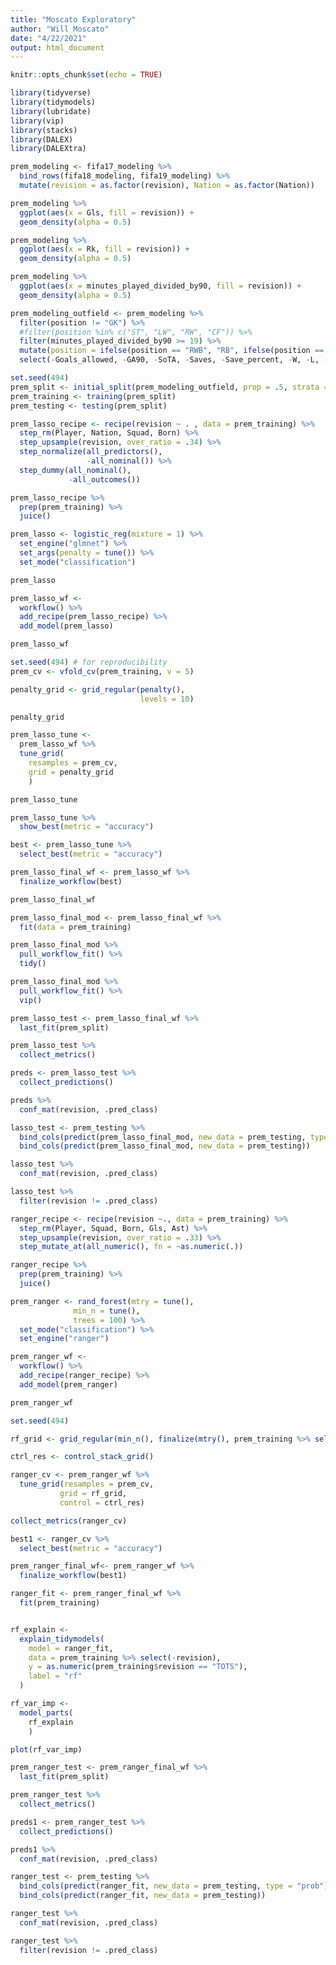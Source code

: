```yaml
---
title: "Moscato Exploratory"
author: "Will Moscato"
date: "4/22/2021"
output: html_document
---
```


```r
knitr::opts_chunk$set(echo = TRUE)
```

```r
library(tidyverse)
library(tidymodels)
library(lubridate)
library(vip)
library(stacks)
library(DALEX)
library(DALEXtra)
```


```r
prem_modeling <- fifa17_modeling %>% 
  bind_rows(fifa18_modeling, fifa19_modeling) %>% 
  mutate(revision = as.factor(revision), Nation = as.factor(Nation))
```


```r
prem_modeling %>% 
  ggplot(aes(x = Gls, fill = revision)) +
  geom_density(alpha = 0.5)
```

```r
prem_modeling %>% 
  ggplot(aes(x = Rk, fill = revision)) +
  geom_density(alpha = 0.5)
```
```r
prem_modeling %>% 
  ggplot(aes(x = minutes_played_divided_by90, fill = revision)) +
  geom_density(alpha = 0.5)
```


```r
prem_modeling_outfield <- prem_modeling %>% 
  filter(position != "GK") %>% 
  #filter(position %in% c("ST", "LW", "RW", "CF")) %>% 
  filter(minutes_played_divided_by90 >= 19) %>% 
  mutate(position = ifelse(position == "RWB", "RB", ifelse(position == "LWB", "LB", position))) %>% 
  select(-Goals_allowed, -GA90, -SoTA, -Saves, -Save_percent, -W, -L, -D, -CS, -CS_percent, -Pkatt_against, -PKA, -PKsv, -Pk_Save_percent, -PKm)
```


```r
set.seed(494)
prem_split <- initial_split(prem_modeling_outfield, prop = .5, strata = "revision")
prem_training <- training(prem_split)
prem_testing <- testing(prem_split)
```



```r
prem_lasso_recipe <- recipe(revision ~ . , data = prem_training) %>% 
  step_rm(Player, Nation, Squad, Born) %>%
  step_upsample(revision, over_ratio = .34) %>% 
  step_normalize(all_predictors(),
                 -all_nominal()) %>% 
  step_dummy(all_nominal(),
             -all_outcomes())

prem_lasso_recipe %>% 
  prep(prem_training) %>% 
  juice()
```



```r
prem_lasso <- logistic_reg(mixture = 1) %>% 
  set_engine("glmnet") %>% 
  set_args(penalty = tune()) %>% 
  set_mode("classification")

prem_lasso

prem_lasso_wf <- 
  workflow() %>% 
  add_recipe(prem_lasso_recipe) %>% 
  add_model(prem_lasso)

prem_lasso_wf
```

```r
set.seed(494) # for reproducibility
prem_cv <- vfold_cv(prem_training, v = 5)

penalty_grid <- grid_regular(penalty(),
                             levels = 10)

penalty_grid

prem_lasso_tune <- 
  prem_lasso_wf %>% 
  tune_grid(
    resamples = prem_cv,
    grid = penalty_grid
    )

prem_lasso_tune
```

```r
prem_lasso_tune %>% 
  show_best(metric = "accuracy")
```

```r

best <- prem_lasso_tune %>% 
  select_best(metric = "accuracy")
```

```r
prem_lasso_final_wf <- prem_lasso_wf %>% 
  finalize_workflow(best)

prem_lasso_final_wf
```
```r
prem_lasso_final_mod <- prem_lasso_final_wf %>% 
  fit(data = prem_training)

prem_lasso_final_mod %>% 
  pull_workflow_fit() %>% 
  tidy() 
```

```r
prem_lasso_final_mod %>% 
  pull_workflow_fit() %>% 
  vip()
```


```r
prem_lasso_test <- prem_lasso_final_wf %>% 
  last_fit(prem_split)

prem_lasso_test %>% 
  collect_metrics()
```


```r
preds <- prem_lasso_test %>% 
  collect_predictions()

preds %>% 
  conf_mat(revision, .pred_class)
```


```r
lasso_test <- prem_testing %>% 
  bind_cols(predict(prem_lasso_final_mod, new_data = prem_testing, type = "prob")) %>% 
  bind_cols(predict(prem_lasso_final_mod, new_data = prem_testing)) 
```

```r
lasso_test %>% 
  conf_mat(revision, .pred_class)
```

```r
lasso_test %>% 
  filter(revision != .pred_class)
```


```r
ranger_recipe <- recipe(revision ~., data = prem_training) %>% 
  step_rm(Player, Squad, Born, Gls, Ast) %>% 
  step_upsample(revision, over_ratio = .33) %>% 
  step_mutate_at(all_numeric(), fn = ~as.numeric(.))

ranger_recipe %>% 
  prep(prem_training) %>% 
  juice()
```


```r
prem_ranger <- rand_forest(mtry = tune(), 
              min_n = tune(), 
              trees = 100) %>% 
  set_mode("classification") %>% 
  set_engine("ranger")

prem_ranger_wf <- 
  workflow() %>% 
  add_recipe(ranger_recipe) %>% 
  add_model(prem_ranger) 

prem_ranger_wf
```


```r
set.seed(494)

rf_grid <- grid_regular(min_n(), finalize(mtry(), prem_training %>% select(-revision)), levels = 3)

ctrl_res <- control_stack_grid()

ranger_cv <- prem_ranger_wf %>% 
  tune_grid(resamples = prem_cv,
           grid = rf_grid,
           control = ctrl_res)

collect_metrics(ranger_cv)
```


```r
best1 <- ranger_cv %>% 
  select_best(metric = "accuracy")

prem_ranger_final_wf<- prem_ranger_wf %>% 
  finalize_workflow(best1)
```

```r
ranger_fit <- prem_ranger_final_wf %>% 
  fit(prem_training)


rf_explain <- 
  explain_tidymodels(
    model = ranger_fit,
    data = prem_training %>% select(-revision), 
    y = as.numeric(prem_training$revision == "TOTS"),
    label = "rf"
  )
```

```r
rf_var_imp <- 
  model_parts(
    rf_explain
    )

plot(rf_var_imp)
```





```r
prem_ranger_test <- prem_ranger_final_wf %>% 
  last_fit(prem_split)

prem_ranger_test %>% 
  collect_metrics()
```

```r
preds1 <- prem_ranger_test %>% 
  collect_predictions()

preds1 %>% 
  conf_mat(revision, .pred_class)
```

```r
ranger_test <- prem_testing %>% 
  bind_cols(predict(ranger_fit, new_data = prem_testing, type = "prob")) %>% 
  bind_cols(predict(ranger_fit, new_data = prem_testing)) 
```

```r
ranger_test %>% 
  conf_mat(revision, .pred_class)
```

```r
ranger_test %>% 
  filter(revision != .pred_class)
```






